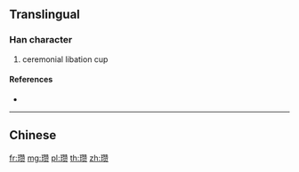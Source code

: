 {{character info/new}}
{{also|瓚}}
==Translingual==

===Han character===
{{Han char|rn=96|rad=玉|as=16|sn=20|four=|canj=MGHUO|ids=⿰𤣩赞}}

# ceremonial libation cup

====References====
* {{Han ref|kx=0745.141|hdz=21145.170|uh=74D2|ud=29906}}

----
==Chinese==
{{zh-see|瓚}}

[[fr:瓒]]
[[mg:瓒]]
[[pl:瓒]]
[[th:瓒]]
[[zh:瓒]]